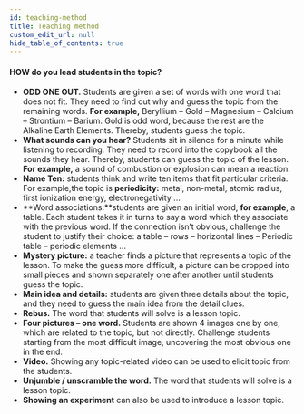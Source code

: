 ```yaml
---
id: teaching-method
title: Teaching method
custom_edit_url: null
hide_table_of_contents: true
---
```


#### HOW do you lead students in the topic?

- **ODD ONE OUT.** Students are given a set of words with one word that does not fit. They need to find out why and guess the topic from the remaining words. **For example,** Beryllium – Gold – Magnesium – Calcium – Strontium – Barium. Gold is odd word, because the rest are the Alkaline Earth Elements. Thereby, students guess the topic.
- **What sounds can you hear?** Students sit in silence for a minute while listening to recording. They need to record into the copybook all the sounds they hear. Thereby, students can guess the topic of the lesson. **For example,** a sound of combustion or explosion can mean a reaction.
- **Name Ten:** students think and write ten items that fit particular criteria. For example,the topic is **periodicity:** metal, non-metal, atomic radius, first ionization energy, electronegativity ...
- **Word associations:**students are given an initial word, **for example**, a table. Each student takes it in turns to say a word which they associate with the previous word. If the connection isn’t obvious, challenge the student to justify their choice: a table – rows – horizontal lines – Periodic table – periodic elements ...
- **Mystery picture:** a teacher finds a picture that represents a topic of the lesson. To make the guess more difficult, a picture can be cropped into small pieces and shown separately one after another until students guess the topic.
- **Main idea and details:** students are given three details about the topic, and they need to guess the main idea from the detail clues.
- **Rebus.** The word that students will solve is a lesson topic.
- **Four pictures – one word.** Students are shown 4 images one by one, which are related to the topic, but not directly. Challenge students starting from the most difficult image, uncovering the most obvious one in the end.
- **Video.** Showing any topic-related video can be used to elicit topic from the students.
- **Unjumble / unscramble the word.** The word that students will solve is a lesson topic.
- **Showing an experiment** can also be used to introduce a lesson topic.
